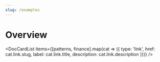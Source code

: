 ```yaml
---
slug: /examples
---
```


# Overview


<DocCardList items={[patterns, finance].map(cat => ({
  type: 'link',
  href: cat.link.slug,
  label: cat.link.title,
  description: cat.link.description
}))} />

